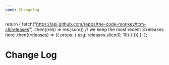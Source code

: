```yaml
---
name: Changelog
---
```



  return (
    fetch("https://api.github.com/repos/the-code-monkey/tcm-cli/releases")
      .then((res) => res.json())
      // we keep the most recent 3 releases here
      .then((releases) => ({ props: { ssg: releases.slice(0, 10) } }))
  );
};

# Change Log

<ReleasesRenderer releases={props.ssg} />
